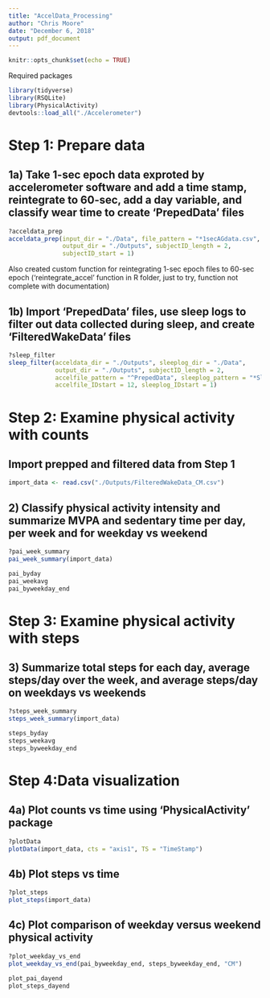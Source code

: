 ```yaml
---
title: "AccelData_Processing"
author: "Chris Moore"
date: "December 6, 2018"
output: pdf_document
---
```


```r
knitr::opts_chunk$set(echo = TRUE)
```

Required packages
```r
library(tidyverse)
library(RSQLite)
library(PhysicalActivity)
devtools::load_all("./Accelerometer")
```

# Step 1: Prepare data

## 1a) Take 1-sec epoch data exproted by accelerometer software and add a time stamp, reintegrate to 60-sec, add a day variable, and classify wear time to create 'PrepedData' files
```r
?acceldata_prep
acceldata_prep(input_dir = "./Data", file_pattern = "*1secAGdata.csv", 
               output_dir = "./Outputs", subjectID_length = 2,
               subjectID_start = 1)
```
Also created custom function for reintegrating 1-sec epoch files to 60-sec epoch ('reintegrate_accel' function in R folder, just to try, function not complete with documentation)

## 1b) Import 'PrepedData' files, use sleep logs to filter out data collected during sleep, and create 'FilteredWakeData' files
```r
?sleep_filter
sleep_filter(acceldata_dir = "./Outputs", sleeplog_dir = "./Data",
             output_dir = "./Outputs", subjectID_length = 2, 
             accelfile_pattern = "^PrepedData", sleeplog_pattern = "*SleepLog",
             accelfile_IDstart = 12, sleeplog_IDstart = 1)
```


# Step 2: Examine physical activity with counts

## Import prepped and filtered data from Step 1
```r
import_data <- read.csv("./Outputs/FilteredWakeData_CM.csv")
```

## 2) Classify physical activity intensity and summarize MVPA and sedentary time per day, per week and for weekday vs weekend
```r
?pai_week_summary
pai_week_summary(import_data)

pai_byday
pai_weekavg
pai_byweekday_end
```


# Step 3: Examine physical activity with steps

## 3) Summarize total steps for each day, average steps/day over the week, and average steps/day on weekdays vs weekends
```r
?steps_week_summary
steps_week_summary(import_data)

steps_byday
steps_weekavg
steps_byweekday_end
```


# Step 4:Data visualization

## 4a) Plot counts vs time using 'PhysicalActivity' package
```r
?plotData
plotData(import_data, cts = "axis1", TS = "TimeStamp")
```

## 4b) Plot steps vs time
```r
?plot_steps
plot_steps(import_data)
```

## 4c) Plot comparison of weekday versus weekend physical activity 
```r
?plot_weekday_vs_end
plot_weekday_vs_end(pai_byweekday_end, steps_byweekday_end, "CM")

plot_pai_dayend
plot_steps_dayend
```